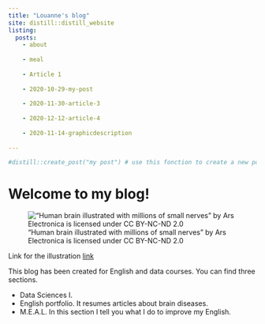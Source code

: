 ```yaml
---
title: "Louanne's blog"
site: distill::distill_website
listing: 
  posts:
    - about
    
    - meal
    
    - Article 1
    
    - 2020-10-29-my-post
    
    - 2020-11-30-article-3
    
    - 2020-12-12-article-4
    
    - 2020-11-14-graphicdescription
    
---
```


```r
#distill::create_post("my post") # use this fonction to create a new post
```

# Welcome to my blog!

!["Human brain illustrated with millions of small nerves" by Ars Electronica is licensed under CC BY-NC-ND 2.0](images/cerveau.jpg) 

Link for the illustration [link](https://search.creativecommons.org/photos/6980f97b-53a0-43ee-9552-3dafda431130)

This blog has been created for English and data courses. You can find three sections.

-	Data Sciences I. 
-	English portfolio. It resumes articles about brain diseases. 
-	M.E.A.L. In this section I tell you what I do to improve my English. 

